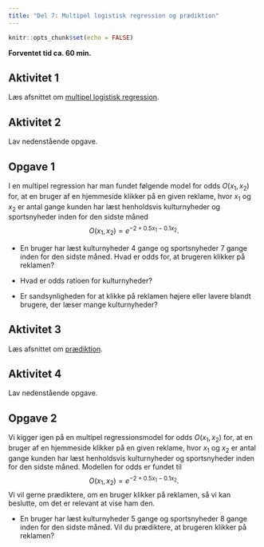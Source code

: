 ```yaml
---
title: "Del 7: Multipel logistisk regression og prædiktion"
---
```



```r
knitr::opts_chunk$set(echo = FALSE)
```

**Forventet tid ca. 60 min.**

## Aktivitet 1 {.aimat}
Læs afsnittet om [multipel logistisk regression](../../materialer/logistisk/log-reg.qmd#multipel-logistisk-regression).

## Aktivitet 2 {.aimat}

Lav nedenstående opgave.

::: {.callout-note collapse="false" appearance="minimal"}

## Opgave 1

I en multipel regression har man fundet følgende model for odds $O(x_1,x_2)$ for, at en bruger af en hjemmeside klikker på en given reklame, hvor $x_1$ og $x_2$ er antal gange kunden har læst henholdsvis kulturnyheder og sportsnyheder inden for den sidste måned
$$
O(x_1,x_2) = e^{-2+0.5x_1-0.1x_2 }.
$$

* En bruger har læst kulturnyheder 4 gange og sportsnyheder 7 gange inden for den sidste måned. Hvad er odds for, at brugeren klikker på reklamen?

* Hvad er odds ratioen for kulturnyheder?

* Er sandsynligheden for at klikke på reklamen højere eller lavere blandt brugere, der læser mange kulturnyheder?

:::


## Aktivitet 3 {.aimat}
Læs afsnittet om [prædiktion](../../materialer/logistisk/log-reg.qmd#prædiktion).

## Aktivitet 4 {.aimat}

Lav nedenstående opgave.

::: {.callout-note collapse="false" appearance="minimal"}

## Opgave 2

Vi kigger igen på en multipel regressionsmodel for odds $O(x_1,x_2)$ for, at en bruger af en hjemmeside klikker på en given reklame, hvor $x_1$ og $x_2$ er antal gange kunden har læst henholdsvis kulturnyheder og sportsnyheder inden for den sidste måned. Modellen for odds er fundet til
$$
O(x_1,x_2) = e^{-2+0.5x_1-0.1x_2 }.
$$
Vi vil gerne prædiktere, om en bruger klikker på reklamen, så vi kan beslutte, om det er relevant at vise ham den.

* En bruger har læst kulturnyheder 5 gange og sportsnyheder 8 gange inden for den sidste måned.
Vil du prædiktere, at brugeren klikker på reklamen?

:::